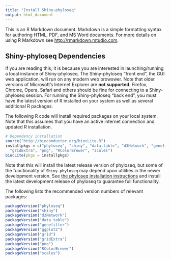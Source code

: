```yaml
---
title: "Install Shiny-phyloseq"
output: html_document
---
```


This is an R Markdown document. Markdown is a simple formatting syntax for authoring HTML, PDF, and MS Word documents. For more details on using R Markdown see <http://rmarkdown.rstudio.com>.

## Shiny-phyloseq Dependencies

If you are reading this, it is because you are interested
in launching/running a local instance of Shiny-phyloseq.
The Shiny-phyloseq "front end", the GUI web application,
will run on any modern web browswer.
Note that older versions of Microsoft's Internet Explorer are **not supported**.
Firefox, Chrome, Opera, Safari and others should be fine
for connecting to a Shiny-phyloseq session.
For running the Shiny-phyloseq "back end", you must have
the latest version of R installed on your system
as well as several additional R packages.

The following R code will install required packages on your local system.
Note that this assumes that you have an active internet connection and updated R installation.

```r
# Dependency installation
source("http://bioconductor.org/biocLite.R")
installpkgs = c("phyloseq", "shiny", "data.table", "d3Network", "genefilter", "ggplot2", "grid",
  "gridExtra", "png", "RColorBrewer", "scales")
biocLite(pkgs = installpkgs)
```

Note that this will install the latest release version of phyloseq, but some of the functionality of `Shiny-phyloseq` may depend upon utilities in the newer development version. See [the phyloseq installation instructions](http://joey711.github.io/phyloseq/install) and install the latest development release of phyloseq to guarantee full functionality.

The following lists the recommended version numbers of relevant packages:

```r
packageVersion("phyloseq")
packageVersion("shiny")
packageVersion("d3Network")
packageVersion("data.table")
packageVersion("genefilter")
packageVersion("ggplot2")
packageVersion("grid")
packageVersion("gridExtra")
packageVersion("png")
packageVersion("RColorBrewer")
packageVersion("scales")
```
